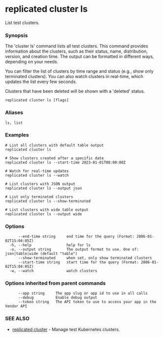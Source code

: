 # replicated cluster ls

List test clusters.

### Synopsis

The 'cluster ls' command lists all test clusters. This command provides information about the clusters, such as their status, name, distribution, version, and creation time. The output can be formatted in different ways, depending on your needs.

You can filter the list of clusters by time range and status (e.g., show only terminated clusters). You can also watch clusters in real-time, which updates the list every few seconds.

Clusters that have been deleted will be shown with a 'deleted' status.

```
replicated cluster ls [flags]
```

### Aliases

```
ls, list
```

### Examples

```
# List all clusters with default table output
replicated cluster ls

# Show clusters created after a specific date
replicated cluster ls --start-time 2023-01-01T00:00:00Z

# Watch for real-time updates
replicated cluster ls --watch

# List clusters with JSON output
replicated cluster ls --output json

# List only terminated clusters
replicated cluster ls --show-terminated

# List clusters with wide table output
replicated cluster ls --output wide
```

### Options

```
      --end-time string     end time for the query (Format: 2006-01-02T15:04:05Z)
  -h, --help                help for ls
  -o, --output string       The output format to use. One of: json|table|wide (default "table")
      --show-terminated     when set, only show terminated clusters
      --start-time string   start time for the query (Format: 2006-01-02T15:04:05Z)
  -w, --watch               watch clusters
```

### Options inherited from parent commands

```
      --app string     The app slug or app id to use in all calls
      --debug          Enable debug output
      --token string   The API token to use to access your app in the Vendor API
```

### SEE ALSO

* [replicated cluster](replicated-cli-cluster)	 - Manage test Kubernetes clusters.

